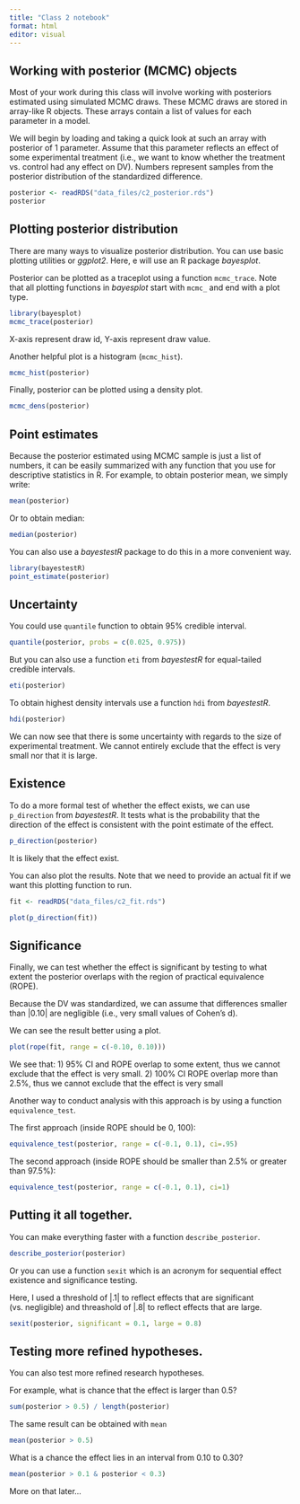 ```yaml
---
title: "Class 2 notebook"
format: html
editor: visual
---
```


## Working with posterior (MCMC) objects

Most of your work during this class will involve working with posteriors estimated using simulated MCMC draws.
These MCMC draws are stored in array-like R objects. These arrays contain a list of values for each parameter in a model.

We will begin by loading and taking a quick look at such an array with posterior of 1 parameter. Assume that this parameter reflects an effect of some experimental treatment (i.e., we want to know whether the treatment vs. control had any effect on DV). Numbers represent samples from the posterior distribution of the standardized difference.

```r
posterior <- readRDS("data_files/c2_posterior.rds")
posterior
```


## Plotting posterior distribution

There are many ways to visualize posterior distribution. You can use basic plotting utilities or *ggplot2*. Here, e will use an R package *bayesplot*.

Posterior can be plotted as a traceplot using a function `mcmc_trace`. Note that all plotting functions in *bayesplot* start with `mcmc_` and end with a plot type.

```r
library(bayesplot)
mcmc_trace(posterior)
```

X-axis represent draw id, Y-axis represent draw value.


Another helpful plot is a histogram (`mcmc_hist`).

```r
mcmc_hist(posterior)
```

Finally, posterior can be plotted using a density plot.

```r
mcmc_dens(posterior)
```

## Point estimates

Because the posterior estimated using MCMC sample is just a list of numbers, it can be easily summarized with any function that you use for descriptive statistics in R. For example, to obtain posterior mean, we simply write:

```r
mean(posterior)
```

Or to obtain median:

```r
median(posterior)
```

You can also use a *bayestestR* package to do this in a more convenient way.

```r
library(bayestestR)
point_estimate(posterior)
```

## Uncertainty

You could use `quantile` function to obtain 95% credible interval.

```r
quantile(posterior, probs = c(0.025, 0.975))
```

But you can also use a function `eti` from *bayestestR* for equal-tailed credible intervals.

```r
eti(posterior)
```

To obtain highest density intervals use a function `hdi` from *bayestestR*.

```r
hdi(posterior)
```

We can now see that there is some uncertainty with regards to the size of experimental treatment. We cannot entirely exclude that the effect is very small nor that it is large.

## Existence

To do a more formal test of whether the effect exists, we can use `p_direction` from *bayestestR*. It tests what is the probability that the direction of the effect is consistent with the point estimate of the effect.

```r
p_direction(posterior)
```

It is likely that the effect exist.

You can also plot the results. Note that we need to provide an actual fit if we want this plotting function to run.

```r
fit <- readRDS("data_files/c2_fit.rds")

plot(p_direction(fit))
```

## Significance

Finally, we can test whether the effect is significant by testing to what extent the posterior overlaps with the region of practical equivalence (ROPE).

Because the DV was standardized, we can assume that differences smaller than \|0.10\| are negligible (i.e., very small values of Cohen's d).

We can see the result better using a plot.

```r
plot(rope(fit, range = c(-0.10, 0.10)))
```

We see that:
1) 95% CI and ROPE overlap to some extent, thus we cannot exclude that the effect is very small.
2) 100% CI ROPE overlap more than 2.5%, thus we cannot exclude that the effect is very small



Another way to conduct analysis with this approach is by using a function `equivalence_test`.

The first approach (inside ROPE should be 0, 100):
```r
equivalence_test(posterior, range = c(-0.1, 0.1), ci=.95)
```

The second approach (inside ROPE should be smaller than 2.5% or greater than 97.5%):
```r
equivalence_test(posterior, range = c(-0.1, 0.1), ci=1)
```

## Putting it all together.

You can make everything faster with a function `describe_posterior`.

```r
describe_posterior(posterior)
```

Or you can use a function `sexit` which is an acronym for sequential effect existence and significance testing.

Here, I used a threshold of \|.1\| to reflect effects that are significant (vs. negligible) and threashold of \|.8\| to reflect effects that are large.

```r
sexit(posterior, significant = 0.1, large = 0.8)
```

## Testing more refined hypotheses.

You can also test more refined research hypotheses.

For example, what is chance that the effect is larger than 0.5?

```r
sum(posterior > 0.5) / length(posterior)
```

The same result can be obtained with `mean`

```r
mean(posterior > 0.5)
```

What is a chance the effect lies in an interval from 0.10 to 0.30?

```r
mean(posterior > 0.1 & posterior < 0.3)
```

More on that later...
